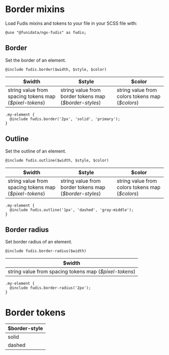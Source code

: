 
<Meta title="Foundations/Borders" />

# Border mixins

Load Fudis mixins and tokens to your file in your SCSS file with:

```
@use "@funidata/ngx-fudis" as fudis;
```

## Border

Set the border of an element.

```
@include fudis.border($width, $style, $color)

```

| $width                                                 | $style                                                 | $color                                          |
| ------------------------------------------------------ | ------------------------------------------------------ | ----------------------------------------------- |
| string value from spacing tokens map (_$pixel-tokens_) | string value from border tokens map (_$border-styles_) | string value from colors tokens map (_$colors_) |

```
.my-element {
  @include fudis.border('2px', 'solid', 'primary');
}
```

## Outline

Set the outline of an element.

```
@include fudis.outline($width, $style, $color)
```

| $width                                                 | $style                                                 | $color                                          |
| ------------------------------------------------------ | ------------------------------------------------------ | ----------------------------------------------- |
| string value from spacing tokens map (_$pixel-tokens_) | string value from border tokens map (_$border-styles_) | string value from colors tokens map (_$colors_) |

```
.my-element {
  @include fudis.outline('1px', 'dashed', 'gray-middle');
}
```

## Border radius

Set border radius of an element.

```
@include fudis.border-radius($width)
```

| $width                                                 |
| ------------------------------------------------------ |
| string value from spacing tokens map (_$pixel-tokens_) |

```
.my-element {
  @include fudis.border-radius('2px');
}
```

# Border tokens

| $border-style |
| ------------- |
| solid         |
| dashed        |

